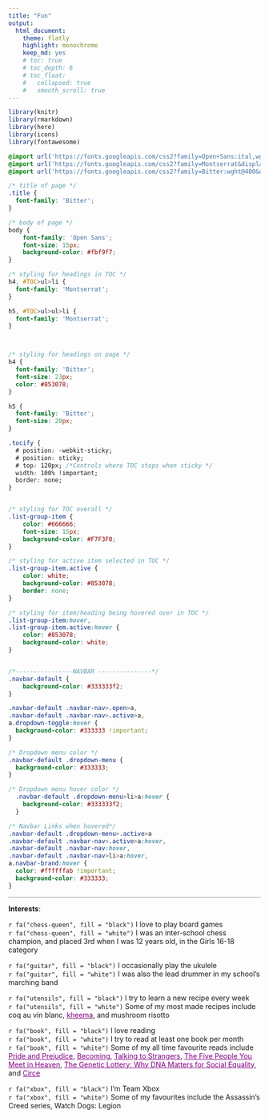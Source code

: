 ```yaml
---
title: "Fun"
output: 
  html_document: 
    theme: flatly
    highlight: monochrome
    keep_md: yes 
    # toc: true  
    # toc_depth: 6
    # toc_float: 
    #   collapsed: true 
    #   smooth_scroll: true
--- 
```


```r

library(knitr)
library(rmarkdown)
library(here)
library(icons)
library(fontawesome)

```

<style>
#TOC {
  background: url("static/TOC.png");
  background-size: contain;
  padding-top: 80px !important;
  padding-bottom: 80px !important;
  background-repeat: no-repeat;
}
</style>

<style>
a:link {
    color: purple;
}

a:visited {
    color: purple;
}

 a:hover {
    color: purple;
}

hr {
  height: 1px;
  background-color: #999999;
  border: none;
    }

</style>


```css

@import url('https://fonts.googleapis.com/css2?family=Open+Sans:ital,wght@0,300;0,400;1,400&display=swap');
@import url('https://fonts.googleapis.com/css2?family=Montserrat&display=swap');
@import url('https://fonts.googleapis.com/css2?family=Bitter:wght@400&display=swap');

/* title of page */
.title {
  font-family: 'Bitter';
}

/* body of page */
body {
    font-family: 'Open Sans';
    font-size: 15px;
    background-color: #fbf9f7;
}

/* styling for headings in TOC */
h4, #TOC>ul>li {
  font-family: 'Montserrat';
}

h5, #TOC>ul>ul>li {
  font-family: 'Montserrat';
}



/* styling for headings on page */
h4 {
  font-family: 'Bitter';
  font-size: 23px;
  color: #853078;
}

h5 {
  font-family: 'Bitter';
  font-size: 20px;
}

.tocify {
  # position: -webkit-sticky;
  # position: sticky; 
  # top: 120px; /*Controls where TOC stops when sticky */
  width: 100% !important;
  border: none;
}


/* styling for TOC overall */
.list-group-item {
    color: #666666;
    font-size: 15px;
    background-color: #F7F3F0;
}

/* styling for active item selected in TOC */
.list-group-item.active {
    color: white;
    background-color: #853078;
    border: none;
}

/* styling for item/heading being hovered over in TOC */
.list-group-item:hover, 
.list-group-item.active:hover {
    color: #853078;
    background-color: white;
}


/*----------------NAVBAR ---------------*/
.navbar-default {
    background-color: #333333f2;
}

.navbar-default .navbar-nav>.open>a, 
.navbar-default .navbar-nav>.active>a, 
a.dropdown-toggle:hover {
  background-color: #333333 !important;
}

/* Dropdown menu color */
.navbar-default .dropdown-menu {
  background-color: #333333;
}

/* Dropdown menu hover color */
  .navbar-default .dropdown-menu>li>a:hover {
    background-color: #333333f2;
  }

/* Navbar Links when hovered*/
.navbar-default .dropdown-menu>.active>a
.navbar-default .navbar-nav>.active>a:hover, 
.navbar-default .navbar-nav:hover, 
.navbar-default .navbar-nav>li>a:hover, 
a.navbar-brand:hover {
  color: #ffffffab !important;
  background-color: #333333;
}
```

***  

**Interests**:  

`r fa("chess-queen", fill = "black")`  I love to play board games  
`r fa("chess-queen", fill = "white")` I was an inter-school chess champion, and placed 3rd when I was 12 years old, in the Girls 16-18 category  

`r fa("guitar", fill = "black")` I occasionally play the ukulele  
`r fa("guitar", fill = "white")` I was also the lead drummer in my school's marching band  

`r fa("utensils", fill = "black")` I try to learn a new recipe every week  
`r fa("utensils", fill = "white")` Some of my most made recipes include coq au vin blanc, [kheema](https://www.indianhealthyrecipes.com/keema-recipe-mutton-keema-curry/), and mushroom risotto  

`r fa("book", fill = "black")` I love reading    
`r fa("book", fill = "white")` I try to read at least one book per month    
`r fa("book", fill = "white")` Some of my all time favourite reads include [Pride and Prejudice](https://www.goodreads.com/book/show/1885.Pride_and_Prejudice?ac=1&from_search=true&qid=wJPVLiJ8gY&rank=1), [Becoming](https://www.goodreads.com/book/show/38746485-becoming?ac=1&from_search=true&qid=IcUQ5yKVD8&rank=1), [Talking to Strangers](https://www.goodreads.com/book/show/43848929-talking-to-strangers?ac=1&from_search=true&qid=LFr6PNDNHS&rank=2), [The Five People You Meet in Heaven](https://www.goodreads.com/book/show/3431.The_Five_People_You_Meet_in_Heaven?ac=1&from_search=true&qid=Wr6kgBcu6B&rank=1), [The Genetic Lottery: Why DNA Matters for Social Equality](https://www.goodreads.com/book/show/57423806-the-genetic-lottery?ac=1&from_search=true&qid=BhUqC0woxR&rank=2), and [Circe](https://www.goodreads.com/book/show/35959740-circe?from_search=true&from_srp=true&qid=VwaHNnxnXX&rank=1)   

`r fa("xbox", fill = "black")` I'm Team Xbox  
`r fa("xbox", fill = "white")` Some of my favourites include the Assassin's Creed series, Watch Dogs: Legion     


<div class="tocify-extend-page" data-unique="tocify-extend-page" style="height: 0;"></div>


